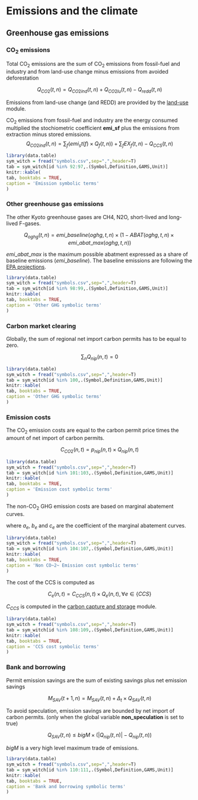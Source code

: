 # Emissions and the climate
 
## Greenhouse gas emissions

### CO~2~ emissions

Total CO~2~ emissions are the sum of CO~2~ emissions from fossil-fuel and industry and from land-use change
minus emissions from avoided deforestation


$$
    Q_{CO2}(t,n) = Q_{CO2ind}(t,n) + Q_{CO2lu}(t,n) - Q_{redd}(t,n)
$$

Emissions from land-use change (and REDD) are provided by the [land-use](mod_landuse) module.

CO~2~ emissions from fossil-fuel and industry are the energy consumed multiplied the stochiometric coefficient **emi_sf** plus the emissions from extraction minus stored emissions.
$$
    Q_{CO2ind}(t,n) = \sum_f \left( emi_st(f)\times Q_f(t,n) \right) +
                      \sum_f EX_f(t,n) -
                      Q_{CCS}(t,n)
$$

```r
library(data.table)
sym_witch = fread("symbols.csv",sep=",",header=T)
tab = sym_witch[id %in% 92:97,.(Symbol,Definition,GAMS,Unit)]
knitr::kable(
tab, booktabs = TRUE,
caption = 'Emission symbolic terms'
)
```


### Other greenhouse gas emissions

The other Kyoto greenhouse gases are CH4, N2O, short-lived and long-lived F-gases.

$$
    Q_{oghg}(t,n) = emi\_baseline(oghg,t,n) \times (1 - ABAT(oghg,t,n) \times emi\_abat\_max(oghg,t,n))
$$

$emi\_abat\_max$ is the maximum possible abatment expressed as a share of baseline emissions ($emi\_baseline$). The baseline emissions are following the [ EPA projections](http://www.epa.gov/climatechange/EPAactivities/economics/nonco2projections.html).

```r
library(data.table)
sym_witch = fread("symbols.csv",sep=",",header=T)
tab = sym_witch[id %in% 98:99,.(Symbol,Definition,GAMS,Unit)]
knitr::kable(
tab, booktabs = TRUE,
caption = 'Other GHG symbolic terms'
)
```

### Carbon market clearing

Globally, the sum of regional net import carbon permits 
has to be equal to zero.

$$
    \sum_n Q_{nip}(n,t) = 0
$$

```r
library(data.table)
sym_witch = fread("symbols.csv",sep=",",header=T)
tab = sym_witch[id %in% 100,.(Symbol,Definition,GAMS,Unit)]
knitr::kable(
tab, booktabs = TRUE,
caption = 'Other GHG symbolic terms'
)
```

### Emission costs

The CO~2~ emission costs are equal 
to the carbon permit price times the amount of net import of carbon permits.

$$
    C_{CO2}(n,t) = p_{nip}(n,t) \times Q_{nip}(n,t)
$$

```r
library(data.table)
sym_witch = fread("symbols.csv",sep=",",header=T)
tab = sym_witch[id %in% 101:103,.(Symbol,Definition,GAMS,Unit)]
knitr::kable(
tab, booktabs = TRUE,
caption = 'Emission cost symbolic terms'
)
```


The non-CO~2~ GHG emission costs are based on marginal abatement curves.

\begin{align*}
    C_{e}(n,t) =& ref_e(n,t) \times \overline{abat}_e(n,t) \times
                 \left(
                    a_e \times ABAT_e(n,t) +
                    \frac{b_e}{c_e} \times 
                    \exp\left(
                          c_e \times ABAT_e(n,t) - 1
                        \right)
                 \right), \\& \forall e \in \{CH_4, N_2O, slf, llf\}
\end{align*}
where $a_e$, $b_e$ and $c_e$ are the coefficient of
the  marginal abatement curves.

```r
library(data.table)
sym_witch = fread("symbols.csv",sep=",",header=T)
tab = sym_witch[id %in% 104:107,.(Symbol,Definition,GAMS,Unit)]
knitr::kable(
tab, booktabs = TRUE,
caption = 'Non CO~2~ Emission cost symbolic terms'
)
```


The cost of the CCS is computed as

$$
    C_{e}(n,t) = C_{CCS}(n,t) \times Q_{e}(n,t), \forall e \in \{CCS\}
$$

$C_{CCS}$ is computed in the [carbon capture and storage](mod_ccs) module.

```r
library(data.table)
sym_witch = fread("symbols.csv",sep=",",header=T)
tab = sym_witch[id %in% 108:109,.(Symbol,Definition,GAMS,Unit)]
knitr::kable(
tab, booktabs = TRUE,
caption = 'CCS cost symbolic terms'
)
```

### Bank and borrowing

Permit emission savings are the sum of existing savings plus net emission savings

$$
    M_{SAV}(t+1,n) = M_{SAV}(t,n) + \Delta_t \times Q_{SAV}(t,n)
$$

To avoid speculation,
emission savings are bounded by net import of carbon permits.
(only when the global variable **non_speculation** is set to true)  

$$
    Q_{SAV}(t,n) \le  bigM \times \left( |Q_{nip}(t,n)| - Q_{nip}(t,n) \right)
$$

$bigM$ is a very high level maximum trade of emissions. 

```r
library(data.table)
sym_witch = fread("symbols.csv",sep=",",header=T)
tab = sym_witch[id %in% 110:111,.(Symbol,Definition,GAMS,Unit)]
knitr::kable(
tab, booktabs = TRUE,
caption = 'Bank and borrowing symbolic terms'
)
```